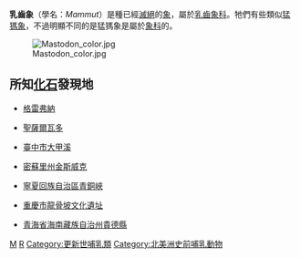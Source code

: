 {{Automatic taxobox
| taxon = Mammut
| authority = 
| status = Fossil
| status_system = 
| fossil_range = {{Fossil range|5.3|0.011}}[[上新世|上新世]]－[[更新世|更新世]]
| image =Mammut_skeleton_Museum_of_the_Earth.jpg
| image_width = 250px
| image_caption = 乳齿象的骨架模型
| parent_authority = [[William_Perry_Hay|Hay]], 1922
| subdivision_ranks = [[種|種]]
| subdivision =
*[[美洲乳齒象|美洲乳齒象]] ''M. americanum''
*科氏乳齿象 ''M. cosoensis''
*马氏乳齿象属 ''M. matthewi''
*太平洋乳齿象 ''M. pacificus''
*拉氏乳齿象 ''M. raki''
| range_map = Mammut distribution.svg
| range_map_caption = 乳齒象分布区域
}}

'''乳齒象'''（學名：''Mammut''）是種已經[[滅絕|滅絕]]的[[象|象]]，屬於[[乳齒象科|乳齒象科]]。牠們有些類似[[猛獁象|猛獁象]]，不過明顯不同的是猛獁象是屬於[[象科|象科]]的。

[[File:Mastodon_color.jpg|thumb]]

==所知[[化石|化石]]發現地==
*{{GRC}}[[格雷弗納|格雷弗納]]
*{{SLV}}[[聖薩爾瓦多|聖薩爾瓦多]]
*{{ROC}}[[臺中市|臺中市]][[大甲溪|大甲溪]]
*{{USA}}[[密蘇里州|密蘇里州]][[金斯威克|金斯威克]]
*{{PRC}}[[寧夏回族自治區|寧夏回族自治區]][[青銅峽|青銅峽]]
*{{PRC}}[[重慶市|重慶市]][[龍骨坡文化遺址|龍骨坡文化遺址]]
*{{PRC}}[[青海省|青海省]][[海南藏族自治州|海南藏族自治州]][[貴德縣|貴德縣]]
{{長鼻目}}
{{Taxonbar|from=Q192272}}

[[Category:乳齒象|M]]
[[Category:已滅絕的哺乳動物|R]]
[[Category:更新世哺乳類|Category:更新世哺乳類]]
[[Category:北美洲史前哺乳動物|Category:北美洲史前哺乳動物]]